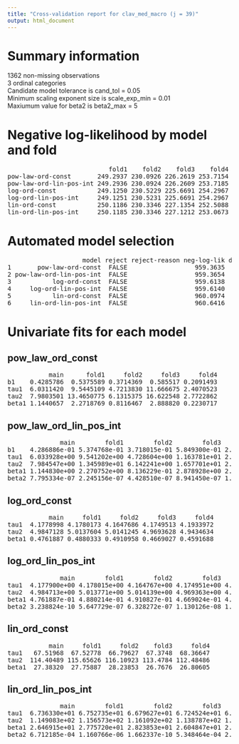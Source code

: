 ```yaml
---
title: "Cross-validation report for clav_med_macro (j = 39)"
output: html_document
---
```

# Summary information
1362 non-missing observations  
3 ordinal categories  
Candidate model tolerance is cand_tol = 0.05  
Minimum scaling exponent size is scale_exp_min = 0.01  
Maxiumum value for beta2 is beta2_max = 5  

# Negative log-likelihood by model and fold
<pre>
                           fold1    fold2    fold3    fold4  
pow-law-ord-const       249.2937 230.0926 226.2619 253.7154  
pow-law-ord-lin-pos-int 249.2936 230.0924 226.2609 253.7185  
log-ord-const           249.1250 230.5229 225.6691 254.2967  
log-ord-lin-pos-int     249.1251 230.5231 225.6691 254.2967  
lin-ord-const           250.1186 230.3346 227.1354 252.5088  
lin-ord-lin-pos-int     250.1185 230.3346 227.1212 253.0673  
</pre>
# Automated model selection
<pre>
                    model reject reject-reason neg-log-lik delta-neg-log-lik model-rank  
1       pow-law-ord-const  FALSE                  959.3635       0.000000000          1  
2 pow-law-ord-lin-pos-int  FALSE                  959.3654       0.001895495          2  
3           log-ord-const  FALSE                  959.6138       0.250332149          3  
4     log-ord-lin-pos-int  FALSE                  959.6140       0.250506473          4  
5           lin-ord-const  FALSE                  960.0974       0.733933595          5  
6     lin-ord-lin-pos-int  FALSE                  960.6416       1.278157215          6  
</pre>
# Univariate fits for each model
## pow_law_ord_const  
<pre>
           main      fold1     fold2     fold3     fold4  
b1    0.4285786  0.5375589 0.3714369  0.585517 0.2091493  
tau1  6.0311420  9.5445109 4.7213830 11.666675 2.4070523  
tau2  7.9803501 13.4650775 6.1315375 16.622548 2.7722862  
beta1 1.1440657  2.2718769 0.8116467  2.888820 0.2230717  
</pre>
## pow_law_ord_lin_pos_int  
<pre>
              main        fold1        fold2        fold3        fold4  
b1    4.286886e-01 5.374768e-01 3.718015e-01 5.849300e-01 2.081480e-01  
tau1  6.033928e+00 9.541202e+00 4.728604e+00 1.163781e+01 2.396933e+00  
tau2  7.984547e+00 1.345989e+01 6.142241e+00 1.657701e+01 2.758965e+00  
beta1 1.144830e+00 2.270752e+00 8.136229e-01 2.878928e+00 2.210884e-01  
beta2 7.795334e-07 2.245156e-07 4.428510e-07 8.941450e-07 1.929335e-06  
</pre>
## log_ord_const  
<pre>
           main     fold1     fold2     fold3     fold4  
tau1  4.1778998 4.1780173 4.1647686 4.1749513 4.1933972  
tau2  4.9847128 5.0137604 5.0141245 4.9693628 4.9434634  
beta1 0.4761887 0.4880333 0.4910958 0.4669027 0.4591688  
</pre>
## log_ord_lin_pos_int  
<pre>
              main        fold1        fold2        fold3        fold4  
tau1  4.177900e+00 4.178015e+00 4.164767e+00 4.174951e+00 4.193397e+00  
tau2  4.984713e+00 5.013771e+00 5.014139e+00 4.969363e+00 4.943464e+00  
beta1 4.761887e-01 4.880214e-01 4.910827e-01 4.669024e-01 4.591685e-01  
beta2 3.238824e-10 5.647729e-07 6.328272e-07 1.130126e-08 1.425500e-08  
</pre>
## lin_ord_const  
<pre>
           main     fold1     fold2    fold3     fold4  
tau1   67.51968  67.52778  66.79627  67.3748  68.36647  
tau2  114.40489 115.65626 116.10923 113.4784 112.48486  
beta1  27.38320  27.75887  28.23853  26.7676  26.80605  
</pre>
## lin_ord_lin_pos_int  
<pre>
              main        fold1        fold2        fold3        fold4  
tau1  6.736330e+01 6.752735e+01 6.679627e+01 6.724524e+01 6.783623e+01  
tau2  1.149083e+02 1.156573e+02 1.161092e+02 1.138787e+02 1.142167e+02  
beta1 2.646915e+01 2.775720e+01 2.823853e+01 2.604847e+01 2.346628e+01  
beta2 6.712185e-04 1.160766e-06 1.662337e-10 5.348464e-04 2.768337e-03  
</pre>
